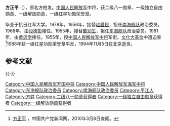 {{noteTA
|1 = zh-hans:蒋介石; zh-hk:蒋介石; zh-tw:蒋中正;
|2 = zh-hans:斯大林; zh-hk:史太林; zh-tw:史達林;
|3 = zh-cn:朝鲜战争; zh-sg:韩战; zh-tw:韓戰; zh-hk:韓戰;}}
{{Infobox_officeholder
| name = 方正平
| image name = Fangzhengping.jpg
| width = 200
| now = 
| period = 
| Sex =
| different name = 方承兴
| party = {{中国共产党}}
| nationality = {{PRC}}
| Native place =
| date of birth = 1909年8月30日
| place of birth = {{QING}}[[湖南省|湖南省]][[平江县|平江县]]长寿区马嘶村
| date of death = {{Death date and age|1994|11|5|1909|8|30}}
| place of death = {{PRC}}[[北京市|北京市]]
| religion = [[共产主义|共产主义]]
| spouse = 
| relatives = 
| educate = 
* 一年[[私塾|私塾]]
|past =
* [[红三军团|红三军团]]第6师排长、第2师连政治指导员、第4师第12团特派员
* [[鄂豫陕军区|鄂豫陕军区]]第三军分区司令员、军区副政治委员
* 1947年，[[桐柏军区|桐柏军区]]第一军分区司令员
* [[中南军区|中南军区]]海军副政治委员
* 海军[[南海舰队|南海舰队]]政治委员
* [[广州军区|广州军区]]副政治委员兼海军南海舰队政治委员
* 1975年8月，海军[[东海舰队|东海舰队]]政治委员
* 1981年3月－1985年7月，解放军海军副政治委员
}}

'''方正平'''（{{bd|1909年|8月30日|1994年|11月5日}}），原名方柏发。[[中国人民解放军|中国人民解放军]]中将，获二级八一勋章、一级独立自由勋章、一级解放勋章，一级红星功勋荣誉章。

毕业于抗日红军大学。1978年，1956年，接替[[赵启民|赵启民]]，担任[[南海舰队|南海舰队]]政治委员。1968年，由[[段德彰|段德彰]]接任。1955年，接替[[戴润生|戴润生]]，担任[[东海舰队|东海舰队]]政治委员。1981年，由[[黄忠学|黄忠学]]接任。1955年，授[[中国人民解放军中将|中国人民解放军中将]]军衔。[[文化大革命|文化大革命]]中遭迫害<ref name="官方">[http://dangshi.people.com.cn/GB/165617/165618/166491/167908/9975141.html 方正平] {{Wayback|url=http://dangshi.people.com.cn/GB/165617/165618/166491/167908/9975141.html |date=20180714164602 }}，中国共产党新闻网，2010年3月8日查阅。</ref>1988年获一级红星功勋荣誉章平反，1994年11月5日在北京逝世。

== 参考文献 ==
{{Reflist|2}}

{{-}}
{{start box}}
{{s-mil|pla}}
{{succession box|[[赵启民|赵启民]]|[[段德彰|段德彰]]|[[中国人民解放军海军|中国人民解放军海军]][[南海舰队|南海舰队]][[政治委员|政治委员]]|1956年12月－1968年1月}}
{{succession box|[[戴润生|戴润生]]|[[黄忠学|黄忠学]]|中国人民解放军海军[[东海舰队|东海舰队]]政治委员|1978年8月－1981年3月}}
{{end box}}
{{中國人民解放軍開國中將}}

[[Category:中国人民解放军开国中将|Category:中国人民解放军开国中将]]
[[Category:中国人民解放军海军中将|Category:中国人民解放军海军中将]]
[[Category:东海舰队政治委员|Category:东海舰队政治委员]]
[[Category:南海舰队政治委员|Category:南海舰队政治委员]]
[[Category:平江人|Category:平江人]]
[[Category:方姓|Category:方姓]]
[[Category:二级八一勋章获得者|Category:二级八一勋章获得者]]
[[Category:一级独立自由勋章获得者|Category:一级独立自由勋章获得者]]
[[Category:一级解放勋章获得者|Category:一级解放勋章获得者]]

{{中国军事人物小作品}}